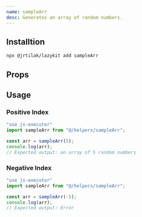 ```yaml
---
name: sampleArr
desc: Generates an array of random numbers.
---
```


<CodePreview methodName="sampleArr"/>

## Installtion

```bash
npx @jrtilak/lazykit add sampleArr
```

## Props
<PropsTable methodName="sampleArr"/>

## Usage
### Positive Index
```javascript
"use js-executor"
import sampleArr from "@/helpers/sampleArr";

const arr = sampleArr(5);
console.log(arr);
// Expected output: an array of 5 random numbers
```
### Negative Index

```javascript
"use js-executor"
import sampleArr from "@/helpers/sampleArr";

const arr = sampleArr(-5);
console.log(arr);
// Expected output: Error
```